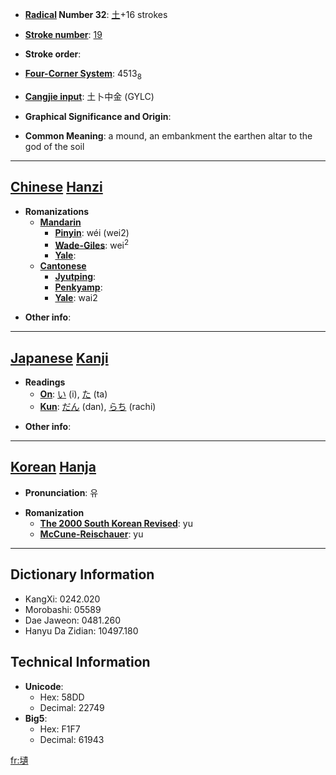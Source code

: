 * '''[[Wiktionary:Chinese radical index| Radical]] Number 32''': [[Wiktionary:Chinese radical index 土|土]]+16 strokes

* '''[[Wiktionary:Chinese total strokes index|Stroke number]]''': [[Wiktionary:Chinese total strokes index 19|19]]

* '''Stroke order''': 

* '''[[Wiktionary:Chinese four corner index|Four-Corner System]]''': 4513<sub>8</sub>

* '''[[Wiktionary:Chinese Cangjie index|Cangjie input]]''': 土卜中金 (GYLC)

* '''Graphical Significance and Origin''': 

* '''Common Meaning''': a mound, an embankment the earthen altar to the god of the soil

----

== [[Chinese]] [[Hanzi]] ==

* '''Romanizations'''
** '''[[Mandarin]]'''
*** '''[[Pinyin]]''': wéi (wei2)
*** '''[[Wade-Giles]]''': wei<sup>2</sup>
*** '''[[Yale]]''': 
** '''[[Cantonese]]'''
*** '''[[Jyutping]]''':
*** '''[[Penkyamp]]''': 
*** '''[[Yale]]''': wai2

* '''Other info''': 

----

== [[Japanese]] [[Kanji]] ==

* '''Readings'''
** '''[[On]]''': [[い]] (i), [[た]] (ta)
** '''[[Kun]]''': [[だん]] (dan), [[らち]] (rachi)

* '''Other info''':  

----

== [[Korean]] [[Hanja]] ==

* '''Pronunciation''': 유

* '''Romanization'''
** '''[[The 2000 South Korean Revised Romanization|The 2000 South Korean Revised]]''': yu
** '''[[McCune-Reischauer]]''': yu

----

== Dictionary Information ==

* KangXi: 0242.020
* Morobashi: 05589
* Dae Jaweon: 0481.260
* Hanyu Da Zidian: 10497.180

== Technical Information ==

* '''Unicode''':
** Hex: 58DD
** Decimal: 22749
* '''Big5''':
** Hex: F1F7
** Decimal: 61943

[[fr:壝]]